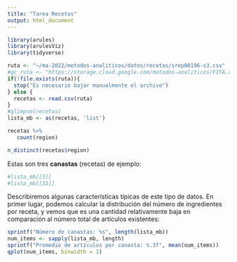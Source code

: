 ```yaml
---
title: "Tarea Recetas"
output: html_document
---
```


```r
library(arules)
library(arulesViz)
library(tidyverse)
```

```r
ruta <- "~/ma-2022/metodos-analiticos/datos/recetas/srep00196-s3.csv"
#gc_ruta <- "https://storage.cloud.google.com/metodos-analiticos/FIFA.csv"
if(!file.exists(ruta)){
  stop("Es necesario bajar manualmente el archivo")
} else {
  recetas <- read.csv(ruta)
}
#glimpse(recetas)
lista_mb <- as(recetas, 'list')

recetas %>%
   count(region)

n_distinct(recetas$region)
```

Estas son tres **canastas** (recetas) de ejemplo:

```r
#lista_mb[[3]]
#lista_mb[[33]]
```

Describiremos algunas características típicas de este tipo de datos. En primer
lugar, 
podemos calcular la distribución del 
número de ingredientes por receta, y vemos que es una cantidad relativamente baja
en comparación al número total de artículos existentes:

```r
sprintf("Número de canastas: %s", length(lista_mb))
num_items <- sapply(lista_mb, length)
sprintf("Promedio de artículos por canasta: %.3f", mean(num_items))
qplot(num_items, binwidth = 1)
```